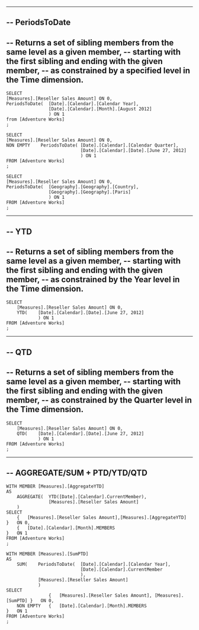 
--------------------------------------------------------------------------------------------------------------------------------
--	PeriodsToDate
--------------------------------------------------------------------------------------------------------------------------------

--	Returns a set of sibling members from the same level as a given member, 
--	starting with the first sibling and ending with the given member, 
--	as constrained by a specified level in the Time dimension.
--------------------------------------------------------------------------------------------------------------------------------

	SELECT
	[Measures].[Reseller Sales Amount] ON 0,
	PeriodsToDate(	[Date].[Calendar].[Calendar Year], 
					[Date].[Calendar].[Month].[August 2012]
					) ON 1
	from [Adventure Works]
	;

	SELECT
	[Measures].[Reseller Sales Amount] ON 0,
	NON EMPTY    PeriodsToDate(	[Date].[Calendar].[Calendar Quarter], 
								[Date].[Calendar].[Date].[June 27, 2012]
								) ON 1
	FROM [Adventure Works]
	;

	SELECT
	[Measures].[Reseller Sales Amount] ON 0,
	PeriodsToDate(	[Geography].[Geography].[Country], 
					[Geography].[Geography].[Paris]
					) ON 1
	FROM [Adventure Works]
	;

--------------------------------------------------------------------------------------------------------------------------------
--	YTD
--------------------------------------------------------------------------------------------------------------------------------

--	Returns a set of sibling members from the same level as a given member, 
--	starting with the first sibling and ending with the given member, 
--	as constrained by the Year level in the Time dimension.
--------------------------------------------------------------------------------------------------------------------------------

	SELECT
		[Measures].[Reseller Sales Amount] ON 0,
		YTD(	[Date].[Calendar].[Date].[June 27, 2012]
				) ON 1
	FROM [Adventure Works]
	;

--------------------------------------------------------------------------------------------------------------------------------
--	QTD
--------------------------------------------------------------------------------------------------------------------------------

--	Returns a set of sibling members from the same level as a given member, 
--	starting with the first sibling and ending with the given member, 
--	as constrained by the Quarter level in the Time dimension.
--------------------------------------------------------------------------------------------------------------------------------

	SELECT
		[Measures].[Reseller Sales Amount] ON 0,
		QTD(	[Date].[Calendar].[Date].[June 27, 2012]
				) ON 1
	FROM [Adventure Works]
	;

--------------------------------------------------------------------------------------------------------------------------------
-- AGGREGATE/SUM + PTD/YTD/QTD
--------------------------------------------------------------------------------------------------------------------------------

	WITH MEMBER [Measures].[AggregateYTD] 
	AS
		AGGREGATE(	YTD([Date].[Calendar].CurrentMember),
					[Measures].[Reseller Sales Amount]
		)
	SELECT
		{	[Measures].[Reseller Sales Amount],[Measures].[AggregateYTD]	}	ON 0,
		{	[Date].[Calendar].[Month].MEMBERS								}	ON 1
	FROM [Adventure Works]
	; 

	WITH MEMBER [Measures].[SumPTD] 
	AS
		SUM(	PeriodsToDate(	[Date].[Calendar].[Calendar Year],
								[Date].[Calendar].CurrentMember
								),
				[Measures].[Reseller Sales Amount]
				)
	SELECT
					{	[Measures].[Reseller Sales Amount],	[Measures].[SumPTD]	}	ON 0,
		NON EMPTY	{	[Date].[Calendar].[Month].MEMBERS						}	ON 1
	FROM [Adventure Works]
	; 